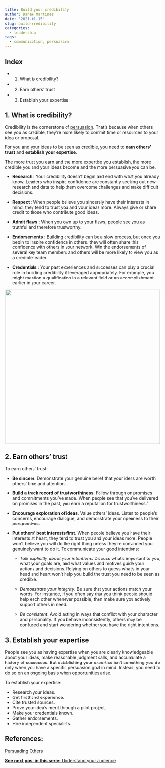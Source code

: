 ```yaml
---
title: Build your credibility
author: Danae Martinez
date: '2021-01-15'
slug: build-credibility
categories:
  - leadership
tags:
  - communication, persuasion
---
```


## Index 

- 1. What is credibility?
- 2. Earn others’ trust
- 3. Establish your expertise

## 1. What is credibility?

Credibility is the cornerstone of [persuasion](https://blogdanae.netlify.app/2021/01/27/undestand-persuation/). That’s because when others see you as credible, they’re more likely to commit time or resources to your idea or proposal.

For you and your ideas to be seen as credible, you need to **earn others’ trust** and **establish your expertise**. 

The more trust you earn and the more expertise you establish, the more credible you and your ideas become and the more persuasive you can be.

- **Research** : Your credibility doesn’t begin and end with what you already know. Leaders who inspire confidence are constantly seeking out new research and data to help them overcome challenges and make difficult decisions.

- **Respect** : When people believe you sincerely have their interests in mind, they tend to trust you and your ideas more. Always give or share credit to those who contribute good ideas.

- **Admit flaws** : When you own up to your flaws, people see you as truthful and therefore trustworthy.

- **Endorsements** : Building credibility can be a slow process, but once you begin to inspire confidence in others, they will often share this confidence with others in your network. Win the endorsements of several key team members and others will be more likely to view you as a credible leader.

- **Credentials** : Your past experiences and successes can play a crucial role in building credibility if leveraged appropriately. For example, you might mention a qualification in a relevant field or an accomplishment earlier in your career.

<center>
![](\credibility.png){width=500px}
</center>

## 2. Earn others’ trust

To earn others' trust:

- **Be sincere**. Demonstrate your genuine belief that your ideas are worth others' time and attention.

- **Build a track record of trustworthiness**. Follow through on promises and commitments you've made. When people see that you've delivered on promises in the past, you earn a reputation for trustworthiness."

- **Encourage exploration of ideas**. Value others’ ideas. Listen to people’s concerns, encourage dialogue, and demonstrate your openness to their perspectives.

- **Put others' best interests first**. When people believe you have their interests at heart, they tend to trust you and your ideas more. People won’t believe you will do the right thing unless they’re convinced you genuinely want to do it. To communicate your good intentions:

  - *Talk explicitly about your intentions*. Discuss what’s important to you, what your goals are, and what values and motives guide your actions and decisions. Relying on others to guess what’s in your head and heart won’t help you build the trust you need to be seen as credible.

  - *Demonstrate your integrity*. Be sure that your actions match your words. For instance, if you often say that you think people should help each other whenever possible, then make sure you actively support others in need.

  - *Be consistent*. Avoid acting in ways that conflict with your character and personality. If you behave inconsistently, others may be confused and start wondering whether you have the right intentions.

## 3. Establish your expertise

People see you as having expertise when you are clearly knowledgeable about your ideas, make reasonable judgment calls, and accumulate a history of successes. But establishing your expertise isn’t something you do only when you have a specific persuasion goal in mind. Instead, you need to do so on an ongoing basis when opportunities arise.

To establish your expertise:

- Research your ideas.
- Get firsthand experience.
- Cite trusted sources.
- Prove your idea’s merit through a pilot project.
- Make your credentials known.
- Gather endorsements.
- Hire independent specialists.

## References: 

[Persuading Others](https://edls.myhbp.org/hmm12/content/persuading_others/landingpage.html)

[**See next post in this serie:** Understand your audience](https://blogdanae.netlify.app/2021/01/22/understand-your-audience/)
